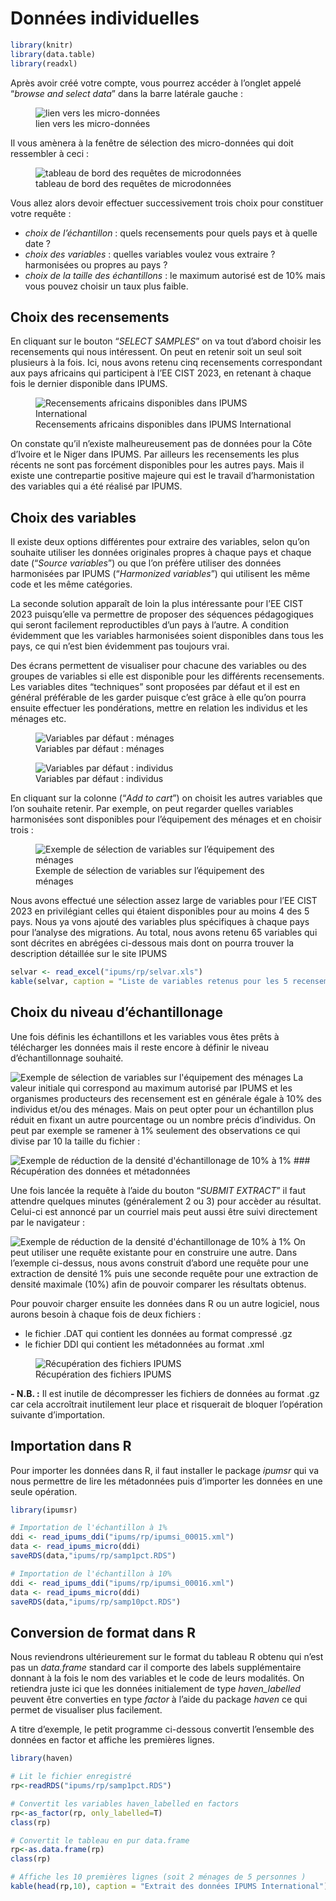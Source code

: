 # Données individuelles

```r
library(knitr)
library(data.table)
library(readxl)
```

Après avoir créé votre compte, vous pourrez accéder à l'onglet appelé "*browse and select data*" dans la barre latérale gauche :

![lien vers les micro-données](img/ipums_002.png)

Il vous amènera à la fenêtre de sélection des micro-données qui doit ressembler à ceci :

![tableau de bord des requêtes de microdonnées](img/ipums_003.png)

Vous allez alors devoir effectuer successivement trois choix pour constituer votre requête :

-   *choix de l'échantillon* : quels recensements pour quels pays et à quelle date ?
-   *choix des variables* : quelles variables voulez vous extraire ? harmonisées ou propres au pays ?
-   *choix de la taille des échantillons* : le maximum autorisé est de 10% mais vous pouvez choisir un taux plus faible.

## Choix des recensements

En cliquant sur le bouton "*SELECT SAMPLES*" on va tout d'abord choisir les recensements qui nous intéressent. On peut en retenir soit un seul soit plusieurs à la fois. Ici, nous avons retenu cinq recensements correspondant aux pays africains qui participent à l'EE CIST 2023, en retenant à chaque fois le dernier disponible dans IPUMS.

![Recensements africains disponibles dans IPUMS International](img/ipums_004.png)

On constate qu'il n'existe malheureusement pas de données pour la Côte d'Ivoire et le Niger dans IPUMS. Par ailleurs les recensements les plus récents ne sont pas forcément disponibles pour les autres pays. Mais il existe une contrepartie positive majeure qui est le travail d'harmonistation des variables qui a été réalisé par IPUMS.

## Choix des variables

Il existe deux options différentes pour extraire des variables, selon qu'on souhaite utiliser les données originales propres à chaque pays et chaque date ("*Source variables*") ou que l'on préfère utiliser des données harmonisées par IPUMS ("*Harmonized variables*") qui utilisent les même code et les même catégories.

La seconde solution apparaît de loin la plus intéressante pour l'EE CIST 2023 puisqu'elle va permettre de proposer des séquences pédagogiques qui seront facilement reproductibles d'un pays à l'autre. A condition évidemment que les variables harmonisées soient disponibles dans tous les pays, ce qui n'est bien évidemment pas toujours vrai.

Des écrans permettent de visualiser pour chacune des variables ou des groupes de variables si elle est disponible pour les différents recensements. Les variables dites "techniques" sont proposées par défaut et il est en général préférable de les garder puisque c'est grâce à elle qu'on pourra ensuite effectuer les pondérations, mettre en relation les individus et les ménages etc.

![Variables par défaut : ménages](img/ipums_006.png)

![Variables par défaut : individus](img/ipums_007.png)

En cliquant sur la colonne ("*Add to cart*") on choisit les autres variables que l'on souhaite retenir. Par exemple, on peut regarder quelles variables harmonisées sont disponibles pour l'équipement des ménages et en choisir trois :

![Exemple de sélection de variables sur l'équipement des ménages](img/ipums_005.png)

Nous avons effectué une sélection assez large de variables pour l'EE CIST 2023 en privilégiant celles qui étaient disponibles pour au moins 4 des 5 pays. Nous ya vons ajouté des variables plus spécifiques à chaque pays pour l'analyse des migrations. Au total, nous avons retenu 65 variables qui sont décrites en abrégées ci-dessous mais dont on pourra trouver la description détaillée sur le site IPUMS

```r
selvar <- read_excel("ipums/rp/selvar.xls")
kable(selvar, caption = "Liste de variables retenus pour les 5 recensements")
```

## Choix du niveau d'échantillonage

Une fois définis les échantillons et les variables vous êtes prêts à télécharger les données mais il reste encore à définir le niveau d'échantillonnage souhaité.

![Exemple de sélection de variables sur l\'équipement des ménages](img/ipums_008.png) La valeur initiale qui correspond au maximum autorisé par IPUMS et les organismes producteurs des recensement est en générale égale à 10% des individus et/ou des ménages. Mais on peut opter pour un échantillon plus réduit en fixant un autre pourcentage ou un nombre précis d'individus. On peut par exemple se ramener à 1% seulement des observations ce qui divise par 10 la taille du fichier :

![Exemple de réduction de la densité d\'échantillonage de 10% à 1%](img/ipums_009.png) \### Récupération des données et métadonnées

Une fois lancée la requête à l'aide du bouton "*SUBMIT EXTRACT*" il faut attendre quelques minutes (généralement 2 ou 3) pour accèder au résultat. Celui-ci est annoncé par un courriel mais peut aussi être suivi directement par le navigateur :

![Exemple de réduction de la densité d\'échantillonage de 10% à 1%](img/ipums_010.png) On peut utiliser une requête existante pour en construire une autre. Dans l'exemple ci-dessus, nous avons construit d'abord une requête pour une extraction de densité 1% puis une seconde requête pour une extraction de densité maximale (10%) afin de pouvoir comparer les résultats obtenus.

Pour pouvoir charger ensuite les données dans R ou un autre logiciel, nous aurons besoin à chaque fois de deux fichiers :

-   le fichier .DAT qui contient les données au format compressé .gz
-   le fichier DDI qui contient les métadonnées au format .xml

![Récupération des fichiers IPUMS](img/ipums_011.png)

**- N.B. :** Il est inutile de décompresser les fichiers de données au format .gz car cela accroîtrait inutilement leur place et risquerait de bloquer l'opération suivante d'importation.

## Importation dans R

Pour importer les données dans R, il faut installer le package *ipumsr* qui va nous permettre de lire les métadonnées puis d'importer les données en une seule opération.

```r
library(ipumsr)

# Importation de l'échantillon à 1%
ddi <- read_ipums_ddi("ipums/rp/ipumsi_00015.xml")
data <- read_ipums_micro(ddi)
saveRDS(data,"ipums/rp/samp1pct.RDS")

# Importation de l'échantillon à 10%
ddi <- read_ipums_ddi("ipums/rp/ipumsi_00016.xml")
data <- read_ipums_micro(ddi)
saveRDS(data,"ipums/rp/samp10pct.RDS")
```

## Conversion de format dans R

Nous reviendrons ultérieurement sur le format du tableau R obtenu qui n'est pas un *data.frame* standard car il comporte des labels supplémentaire donnant à la fois le nom des variables et le code de leurs modalités. On retiendra juste ici que les données initialement de type *haven_labelled* peuvent être converties en type *factor* à l'aide du package *haven* ce qui permet de visualiser plus facilement.

A titre d'exemple, le petit programme ci-dessous convertit l'ensemble des données en factor et affiche les premières lignes.

```r
library(haven)

# Lit le fichier enregistré
rp<-readRDS("ipums/rp/samp1pct.RDS")

# Convertit les variables haven_labelled en factors
rp<-as_factor(rp, only_labelled=T)
class(rp)

# Convertit le tableau en pur data.frame
rp<-as.data.frame(rp)
class(rp)

# Affiche les 10 premières lignes (soit 2 ménages de 5 personnes )
kable(head(rp,10), caption = "Extrait des données IPUMS International")
```
